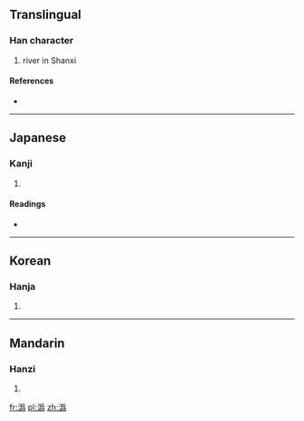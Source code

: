 {{also|沩|溈}}
==Translingual==

===Han character===
{{Han char|rn=85|rad=水|as=12|sn=15|four=|canj=水月竹火 (EBHF)}}

# river in Shanxi

====References====
* {{Han ref|kx=0649.070|dkj=18238|dj=1059.020|hdz=31745.050|uh=6F59|ud=28505}}

----

==Japanese==

===Kanji===
{{ja-kanji|grade=|rs=水12}}

# {{defn|lang=ja|sort=水12}}

====Readings====
* {{ja-readings|on=[[き]] (ki), [[い]] (i)|kun=}}

----

==Korean==

===Hanja===
{{ko-hanja|hangeul=규|eumhun=|rv=gyu|mr=kyu|y=kyu}}

# {{defn|lang=ko|sort=水12}}

----

==Mandarin==

===Hanzi===
{{cmn-hanzi|sim=沩|pin=[[guī]] ([[gui1]]), [[guí]] ([[gui2]]), [[wéi]] ([[wei2]])|wg=kuei<sup>1</sup>, kuei<sup>2</sup>, wei<sup>2</sup>}}

# {{defn|lang=cmn|sort=水12}}

[[fr:潙]]
[[pl:潙]]
[[zh:潙]]